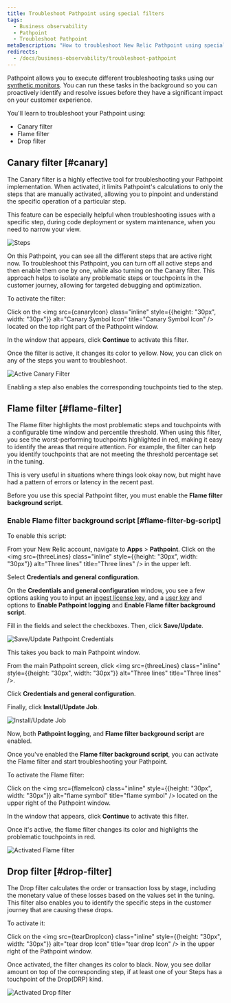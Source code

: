 ```yaml
---
title: Troubleshoot Pathpoint using special filters
tags:
  - Business observability
  - Pathpoint
  - Troubleshoot Pathpoint
metaDescription: "How to troubleshoot New Relic Pathpoint using special filters (like Canary or Flame filter)."
redirects: 
  - /docs/business-observability/troubleshoot-pathpoint
--- 
```












Pathpoint allows you to execute different troubleshooting tasks using our [synthetic monitors](/docs/synthetics/synthetic-monitoring/getting-started/get-started-synthetic-monitoring). You can run these tasks in the background so you can proactively identify and resolve issues before they have a significant impact on your customer experience. 

You'll learn to troubleshoot your Pathpoint using:

* Canary filter
* Flame filter
* Drop filter

## Canary filter [#canary]

The Canary filter is a highly effective tool for troubleshooting your Pathpoint implementation. When activated, it limits Pathpoint's calculations to only the steps that are manually activated, allowing you to pinpoint and understand the specific operation of a particular step. 

This feature can be especially helpful when troubleshooting issues with a specific step, during code deployment or system maintenance, when you need to narrow your view. 

<img
    title="Steps"
    alt="Steps"
    src={steps}
/>

On this Pathpoint, you can see all the different steps that are active right now. To troubleshoot this Pathpoint, you can turn off all active steps and then enable them one by one, while also turning on the Canary filter. This approach helps to isolate any problematic steps or touchpoints in the customer journey, allowing for targeted debugging and optimization.

To activate the filter:

<Steps>

<Step>

Click on the <img src={canaryIcon} class="inline" style={{height: "30px", width: "30px"}} alt="Canary Symbol Icon" title="Canary Symbol Icon" /> located on the top right part of the Pathpoint window.



</Step>

<Step>

In the window that appears, click **Continue** to activate this filter. 

</Step>

<Step>

Once the filter is active, it changes its color to yellow. Now, you can click on any of the steps you want to troubleshoot. 

<img
    title="Active Canary Filter"
    alt="Active Canary Filter"
    src={activeCanaryFilter}
/>

</Step>

<Callout variant="tip">
Enabling a step also enables the corresponding touchpoints tied to the step.
</Callout>

</Steps>

## Flame filter [#flame-filter]

The Flame filter highlights the most problematic steps and touchpoints with a configurable time window and percentile threshold. When using this filter, you see the worst-performing touchpoints highlighted in red, making it easy to identify the areas that require attention. For example, the filter can help you identify touchpoints that are not meeting the threshold percentage set in the tuning. 

This is very useful in situations where things look okay now, but might have had a pattern of errors or latency in the recent past. 

Before you use this special Pathpoint filter, you must enable the **Flame filter background script**.

### Enable Flame filter background script [#flame-filter-bg-script]

To enable this script:

<Steps>

<Step>

From your New Relic account, navigate to **Apps** > **Pathpoint**. Click on the <img src={threeLines} class="inline" style={{height: "30px", width: "30px"}} alt="Three lines" title="Three lines" /> in the upper left.

</Step>

<Step>

Select **Credentials and general configuration**.

</Step>

<Step>

On the **Credentials and general configuration** window, you see a few options asking you to input an [ingest license key](/docs/apis/intro-apis/new-relic-api-keys/#api-table), and a [user key](/docs/apis/intro-apis/new-relic-api-keys/#api-table) and options to **Enable Pathpoint logging** and **Enable Flame filter background script**.

Fill in the fields and select the checkboxes. Then, click **Save/Update**.

<img
  title="Save/Update Pathpoint Credentials"
  alt="Save/Update Pathpoint Credentials"
  src={credentials}
/>

This takes you back to main Pathpoint window.

</Step>

<Step>

From the main Pathpoint screen, click <img src={threeLines} class="inline" style={{height: "30px", width: "30px"}} alt="Three lines" title="Three lines" />.

</Step>

<Step>

Click **Credentials and general configuration**.

</Step>

<Step>

Finally, click **Install/Update Job**.

<img
  title="Install/Update Job"
  alt="Install/Update Job"
  src={installJob}
/>

</Step>

Now, both **Pathpoint logging**, and **Flame filter background script** are enabled.

</Steps>

Once you've enabled the **Flame filter background script**, you can activate the Flame filter and start troubleshooting your Pathpoint.

To activate the Flame filter:

<Steps>

<Step>

Click on the <img src={flameIcon} class="inline" style={{height: "30px", width: "30px"}} alt="flame symbol" title="flame symbol" /> located on the upper right of the Pathpoint window.


</Step>

<Step>

In the window that appears, click **Continue** to activate this filter. 

</Step>

<Step>

Once it's active, the flame filter changes its color and highlights the problematic touchpoints in red. 

<img
  title="Activated Flame filter"
  alt="Activated Flame filter"
  src={activatedFlameFilter}
/>

</Step>

</Steps>

## Drop filter [#drop-filter]

The Drop filter calculates the order or transaction loss by stage, including the monetary value of these losses based on the values set in the tuning. This filter also enables you to identify the specific steps in the customer journey that are causing these drops.

To activate it:

<Steps>

<Step>

Click on the <img src={tearDropIcon} class="inline" style={{height: "30px", width: "30px"}} alt="tear drop Icon" title="tear drop Icon" /> in the upper right of the Pathpoint window. 

</Step>

<Step>

Once activated, the filter changes its color to black. Now, you see dollar amount on top of the corresponding step, if at least one of your Steps has a touchpoint of the Drop(DRP) kind.

<img
  title="Activated Drop filter"
  alt="Activated Drop filter"
  src={activatedDropFilter}
/>

</Step>

</Steps>